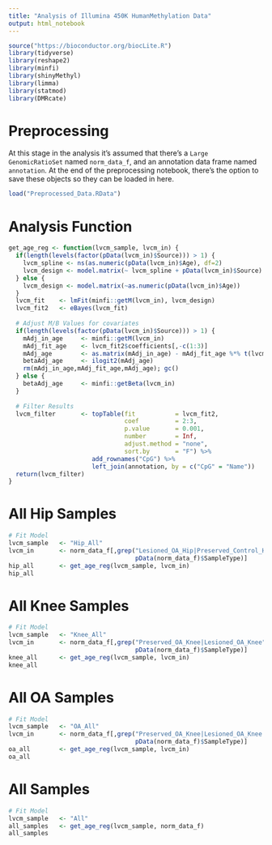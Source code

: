 ```yaml
---
title: "Analysis of Illumina 450K HumanMethylation Data"
output: html_notebook
---
```



```r
source("https://bioconductor.org/biocLite.R")
library(tidyverse)
library(reshape2)
library(minfi)
library(shinyMethyl)
library(limma)
library(statmod)
library(DMRcate)
```


# Preprocessing
At this stage in the analysis it's assumed that there's a `Large GenomicRatioSet` named `norm_data_f`, and an annotation data frame named `annotation`. At the end of the preprocessing notebook, there's the option to save these objects so they can be loaded in here.  

```r
load("Preprocessed_Data.RData")
```


# Analysis Function
```r
get_age_reg <- function(lvcm_sample, lvcm_in) {
  if(length(levels(factor(pData(lvcm_in)$Source))) > 1) {
    lvcm_spline <- ns(as.numeric(pData(lvcm_in)$Age), df=2)
    lvcm_design <- model.matrix(~ lvcm_spline + pData(lvcm_in)$Source)
  } else {
    lvcm_design <- model.matrix(~as.numeric(pData(lvcm_in)$Age))
  }
  lvcm_fit    <- lmFit(minfi::getM(lvcm_in), lvcm_design)
  lvcm_fit2   <- eBayes(lvcm_fit)
  
  # Adjust M/B Values for covariates
  if(length(levels(factor(pData(lvcm_in)$Source))) > 1) {
    mAdj_in_age     <- minfi::getM(lvcm_in)
    mAdj_fit_age    <- lvcm_fit2$coefficients[,-c(1:3)]
    mAdj_age        <- as.matrix(mAdj_in_age) - mAdj_fit_age %*% t(lvcm_design[,-c(1:3)])
    betaAdj_age     <- ilogit2(mAdj_age)
    rm(mAdj_in_age,mAdj_fit_age,mAdj_age); gc()
  } else {
    betaAdj_age     <- minfi::getBeta(lvcm_in)
  }
  
  # Filter Results 
  lvcm_filter       <- topTable(fit           = lvcm_fit2,
                                coef          = 2:3,
                                p.value       = 0.001,
                                number        = Inf,
                                adjust.method = "none",
                                sort.by       = "F") %>% 
                       add_rownames("CpG") %>% 
                       left_join(annotation, by = c("CpG" = "Name"))
  return(lvcm_filter)
}
```




# All Hip Samples
```r
# Fit Model
lvcm_sample   <- "Hip_All"
lvcm_in       <- norm_data_f[,grep("Lesioned_OA_Hip|Preserved_Control_Hip|Preserved_OA_Hip", 
                                   pData(norm_data_f)$SampleType)]
hip_all       <- get_age_reg(lvcm_sample, lvcm_in)
hip_all
```


# All Knee Samples
```r
# Fit Model
lvcm_sample   <- "Knee_All"
lvcm_in       <- norm_data_f[,grep("Preserved_OA_Knee|Lesioned_OA_Knee", 
                                   pData(norm_data_f)$SampleType)]
knee_all      <- get_age_reg(lvcm_sample, lvcm_in)
knee_all
```



# All OA Samples
```r
# Fit Model
lvcm_sample   <- "OA_All"
lvcm_in       <- norm_data_f[,grep("Preserved_OA_Knee|Lesioned_OA_Knee|Lesioned_OA_Hip|Preserved_OA_Hip", 
                                   pData(norm_data_f)$SampleType)]
oa_all        <- get_age_reg(lvcm_sample, lvcm_in)
oa_all
```


# All Samples
```r
# Fit Model
lvcm_sample   <- "All"
all_samples   <- get_age_reg(lvcm_sample, norm_data_f)
all_samples
```


